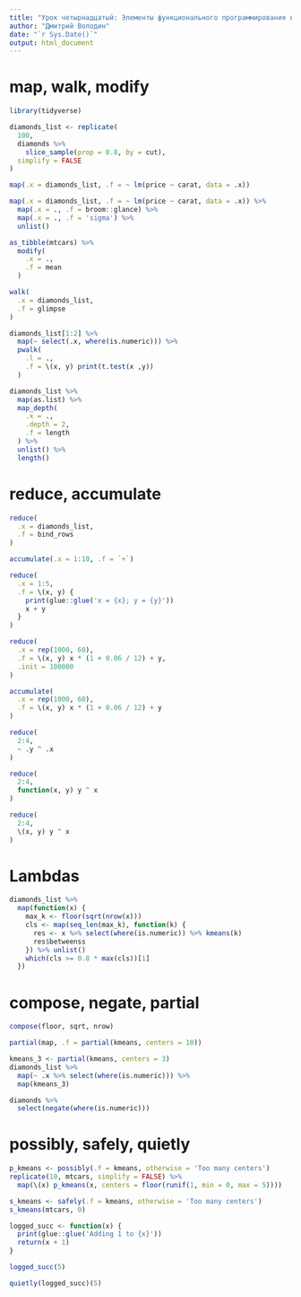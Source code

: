 ```yaml
---
title: "Урок четырнадцатый: Элементы функционального программирования в purrr"
author: "Дмитрий Володин"
date: "`r Sys.Date()`"
output: html_document
---
```


# map, walk, modify

```r
library(tidyverse)

diamonds_list <- replicate(
  100,
  diamonds %>% 
    slice_sample(prop = 0.8, by = cut),
  simplify = FALSE
)

map(.x = diamonds_list, .f = ~ lm(price ~ carat, data = .x))

map(.x = diamonds_list, .f = ~ lm(price ~ carat, data = .x)) %>% 
  map(.x = ., .f = broom::glance) %>% 
  map(.x = ., .f = 'sigma') %>% 
  unlist()

as_tibble(mtcars) %>% 
  modify(
    .x = .,
    .f = mean
  )

walk(
  .x = diamonds_list,
  .f = glimpse
)

diamonds_list[1:2] %>% 
  map(~ select(.x, where(is.numeric))) %>% 
  pwalk(
    .l = .,
    .f = \(x, y) print(t.test(x ,y))
  )

diamonds_list %>% 
  map(as.list) %>% 
  map_depth(
    .x = .,
    .depth = 2,
    .f = length
  ) %>% 
  unlist() %>% 
  length()
```

# reduce, accumulate

```r
reduce(
  .x = diamonds_list,
  .f = bind_rows
)

accumulate(.x = 1:10, .f = `+`)

reduce(
  .x = 1:5,
  .f = \(x, y) {
    print(glue::glue('x = {x}; y = {y}'))
    x + y
  }
)

reduce(
  .x = rep(1000, 60),
  .f = \(x, y) x * (1 + 0.06 / 12) + y,
  .init = 100000
)

accumulate(
  .x = rep(1000, 60),
  .f = \(x, y) x * (1 + 0.06 / 12) + y
)

reduce(
  2:4,
  ~ .y ^ .x
)

reduce(
  2:4,
  function(x, y) y ^ x
)

reduce(
  2:4,
  \(x, y) y ^ x
)
```

# Lambdas

```r
diamonds_list %>% 
  map(function(x) {
    max_k <- floor(sqrt(nrow(x)))
    cls <- map(seq_len(max_k), function(k) {
      res <- x %>% select(where(is.numeric)) %>% kmeans(k)
      res$betweenss
    }) %>% unlist()
    which(cls >= 0.8 * max(cls))[1]
  })
```

# compose, negate, partial

```r
compose(floor, sqrt, nrow)

partial(map, .f = partial(kmeans, centers = 10))

kmeans_3 <- partial(kmeans, centers = 3)
diamonds_list %>% 
  map(~ .x %>% select(where(is.numeric))) %>% 
  map(kmeans_3)

diamonds %>% 
  select(negate(where(is.numeric)))
```

# possibly, safely, quietly

```r
p_kmeans <- possibly(.f = kmeans, otherwise = 'Too many centers')
replicate(10, mtcars, simplify = FALSE) %>% 
  map(\(x) p_kmeans(x, centers = floor(runif(1, min = 0, max = 5))))

s_kmeans <- safely(.f = kmeans, otherwise = 'Too many centers')
s_kmeans(mtcars, 0)

logged_succ <- function(x) {
  print(glue::glue('Adding 1 to {x}'))
  return(x + 1)
}

logged_succ(5)

quietly(logged_succ)(5)
```


